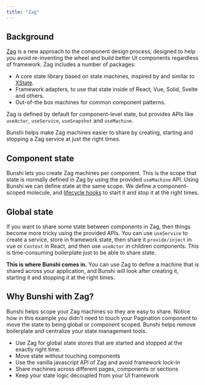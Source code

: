 ```yaml
---
title: "Zag"
---
```



## Background

[Zag](https://zagjs.com/) is a new approach to the component design process, designed to help you avoid re-inventing the wheel and build better UI components regardless of framework.
Zag includes a number of packages:

* A core state library based on state machines, inspired by and similar to [XState](/recipes/xstate/).
* Framework adapters, to use that state inside of React, Vue, Solid, Svelte and others.
* Out-of-the box machines for common component patterns.

Zag is defined by default for component-level state, but provides APIs like `useActor`, `useService`, `useSnapshot` and `useMachine`.

Bunshi helps make Zag machines easier to share by creating, starting and stopping a Zag service at just the right times.

## Component state

Bunshi lets you create Zag machines per component. This is the scope that state is normally defined in Zag by using the provided `useMachine` API. Using Bunshi we can define state
at the same scope. We define a component-scoped molecule, and [lifecycle hooks](/concepts/lifecycle/) to start it and stop it at the right times.

<Tabs>
  <TabItem label="React">
    <CodeEditor
      files={{
        "App.tsx": zag.ReactApp,
        "style.css": zag.style,
        "molecules.ts": {
          code: zag.molecules2,
          active: true,
        },
      }}
      dependencies={{
        "@zag-js/pagination": "^0.40",
        "@zag-js/react": "^0.40",
      }}
    />
  </TabItem>
  <TabItem label="Vue">
    <CodeEditor
      files={{
        "src/App.vue": zag.VueApp,
        "src/Pagination.vue": zag.VuePagination,
        "src/style.css": zag.style,
        "src/molecules.ts": {
          code: zag.molecules2,
          active: true,
        },
      }}
      dependencies={{
        "@zag-js/pagination": "^0.40",
        "@zag-js/vue": "^0.40",
      }}
      template="vue"
    />
  </TabItem>
</Tabs>

## Global state

If you want to share some state between components in Zag, then things become more tricky using the provided APIs. You can use `useService` to
create a service, store in framework state, then share it `provide/inject` in vue or `Context` in React, and then use `useActor` in children components.
This is time-consuming boilerplate just to be able to share state.

**This is where Bunshi comes in.** You can use Zag to define a machine that is shared across your application, and Bunshi will look after creating it, starting it
and stopping it at the right times.

<Tabs>
  <TabItem label="React">
    <CodeEditor
      files={{
        "App.tsx": zag.ReactApp,
        "style.css": zag.style,
        "molecules.ts": {
          code: zag.molecules,
          active: true,
        },
      }}
      dependencies={{
        "@zag-js/pagination": "^0.40",
        "@zag-js/react": "^0.40",
      }}
    />
  </TabItem>
  <TabItem label="Vue">
    <CodeEditor
      files={{
        "src/App.vue": zag.VueApp,
        "src/Pagination.vue": zag.VuePagination,
        "src/style.css": zag.style,
        "src/molecules.ts": {
          code: zag.molecules,
          active: true,
        },
      }}
      dependencies={{
        "@zag-js/pagination": "^0.40",
        "@zag-js/vue": "^0.40",
      }}
      template="vue"
    />
  </TabItem>
</Tabs>

## Why Bunshi with Zag?

Bunshi helps scope your Zag machines so they are easy to share. Notice how in this example you didn't need to touch
your Pagination component to move the state to being global or component scoped. Bunshi helps remove
boilerplate and centralize your state management tools.

 * Use Zag for global state stores that are started and stopped at the exactly right time.
 * Move state without touching components
 * Use the vanilla javascript API of Zag and avoid framework lock-in
 * Share machines across different pages, components or sections
 * Keep your state logic decoupled from your UI framework
